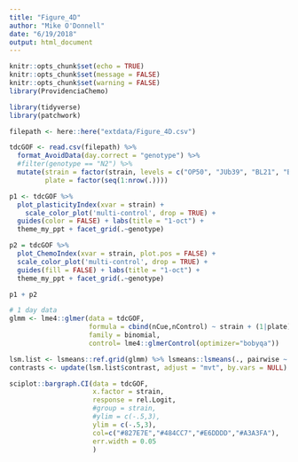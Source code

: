 ```yaml
---
title: "Figure_4D"
author: "Mike O'Donnell"
date: "6/19/2018"
output: html_document
---
```


```r
knitr::opts_chunk$set(echo = TRUE)
knitr::opts_chunk$set(message = FALSE)
knitr::opts_chunk$set(warning = FALSE)
library(ProvidenciaChemo)
```

```r
library(tidyverse)
library(patchwork)

filepath <- here::here("extdata/Figure_4D.csv")

tdcGOF <- read.csv(filepath) %>% 
  format_AvoidData(day.correct = "genotype") %>%
  #filter(genotype == "N2") %>%
  mutate(strain = factor(strain, levels = c("OP50", "JUb39", "BL21", "BL21_tdc+", 'E.d.655', 'E.d.655_tdcDel', "JUb39; tdcDel::cmR")),
         plate = factor(seq(1:nrow(.))))

p1 <- tdcGOF %>% 
  plot_plasticityIndex(xvar = strain) +
    scale_color_plot('multi-control', drop = TRUE) +
  guides(color = FALSE) + labs(title = "1-oct") +
  theme_my_ppt + facet_grid(.~genotype)

p2 = tdcGOF %>% 
  plot_ChemoIndex(xvar = strain, plot.pos = FALSE) +
  scale_color_plot('multi-control', drop = TRUE) +
  guides(fill = FALSE) + labs(title = "1-oct") +
  theme_my_ppt + facet_grid(.~genotype)

p1 + p2

# 1 day data
glmm <- lme4::glmer(data = tdcGOF, 
                    formula = cbind(nCue,nControl) ~ strain + (1|plate),
                    family = binomial,
                    control= lme4::glmerControl(optimizer="bobyqa"))

lsm.list <- lsmeans::ref.grid(glmm) %>% lsmeans::lsmeans(., pairwise ~ strain ) #%>% summary(adjust = "bon")
contrasts <- update(lsm.list$contrast, adjust = "mvt", by.vars = NULL)

sciplot::bargraph.CI(data = tdcGOF,
                     x.factor = strain,
                     response = rel.Logit,
                     #group = strain,
                     #ylim = c(-.5,3),
                     ylim = c(-.5,3),
                     col=c("#827E7E","#484CC7","#E6DDDD","#A3A3FA"),
                     err.width = 0.05
                     )
```
